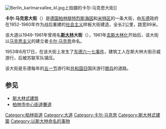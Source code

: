 {{unreferenced|time=2015-05-21T10:22:03+00:00}}
{{coord|52|31|04|N|13|26|07|E|region:DE-BE_type:landmark|display=title}}
[[File:Berlin_karlmarxallee_kl.jpg|thumb]]上拍摄的卡尔·马克思大街]]

'''卡尔·马克思大街'''（{{lang-de|Karl-Marx-Allee}}）是[[德国|德国]][[柏林|柏林]][[腓特烈斯海因|腓特烈斯海因]]和[[米特区|米特区]]的一条大街，由[[东德|东德]]政府在1952-1960年作为战后重建的[[社会主义|社会主义]]样板大街建造，全长2公里，路宽89米。

该大道以1949-1961年曾用名'''[[斯大林|斯大林]]大街'''（{{lang-de|Stalinallee}}），1961年[[去斯大林化|去斯大林化]]开始后，该大街以[[马克思主义|马克思主义]]的建立者[[卡尔·马克思|卡尔·马克思]]命名。

1953年6月17日，在该大街上发生了[[东德六一七事件|东德六一七事件]]，建筑工人在斯大林大街示威游行，后被苏联军队镇压。

该大街是东德每年的[[国际劳动节|五一节]]游行和[[共和国日_(东德)|共和国日]]国庆游行[[閱兵|閱兵]]的道路。

==参见==
*[[斯大林式建筑|斯大林式建筑]]
*[[柏林市中心街道賽道|柏林市中心街道賽道]]
{{Authority control}}

[[Category:柏林街道|Category:柏林街道]]
[[Category:大道|Category:大道]]
[[Category:卡尔·马克思|Category:卡尔·马克思]]
[[Category:斯大林式建築|Category:斯大林式建築]]
[[Category:以斯大林命名的事物|Category:以斯大林命名的事物]]

{{Germany-stub}}